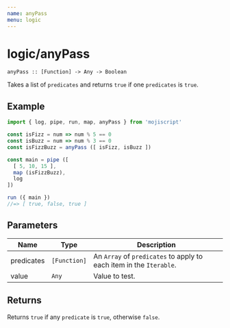 ```yaml
---
name: anyPass
menu: logic
---
```


# logic/anyPass

`anyPass :: [Function] -> Any -> Boolean`

Takes a list of `predicates` and returns `true` if one `predicates` is `true`.

## Example

```javascript
import { log, pipe, run, map, anyPass } from 'mojiscript'

const isFizz = num => num % 5 == 0
const isBuzz = num => num % 3 == 0
const isFizzBuzz = anyPass ([ isFizz, isBuzz ])

const main = pipe ([
  [ 5, 10, 15 ],
  map (isFizzBuzz),
  log
])

run ({ main })
//=> [ true, false, true ]
```

## Parameters

| Name | Type | Description |
| ---- | ---- | ----------- |
| predicates | `[Function]`  | An `Array` of `predicates` to apply to each item in the `Iterable`. |
| value | `Any`  | Value to test. |

## Returns

Returns `true` if any `predicate` is `true`, otherwise `false`.
